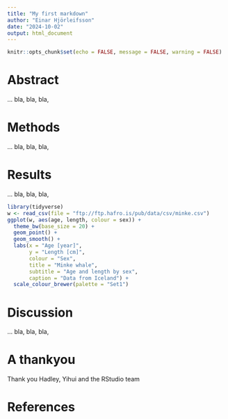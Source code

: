 ```yaml
---
title: "My first markdown"
author: "Einar Hjörleifsson"
date: "2024-10-02"
output: html_document
---
```


```r
knitr::opts_chunk$set(echo = FALSE, message = FALSE, warning = FALSE)
```

# Abstract

... bla, bla, bla, 

# Methods

... bla, bla, bla, 

# Results

... bla, bla, bla, 

```r
library(tidyverse)
w <- read_csv(file = "ftp://ftp.hafro.is/pub/data/csv/minke.csv")
ggplot(w, aes(age, length, colour = sex)) +
  theme_bw(base_size = 20) +
  geom_point() +
  geom_smooth() +
  labs(x = "Age [year]",
       y = "Length [cm]",
       colour = "Sex",
       title = "Minke whale",
       subtitle = "Age and length by sex",
       caption = "Data from Iceland") +
  scale_colour_brewer(palette = "Set1")
```

# Discussion

... bla, bla, bla, 

# A thankyou

Thank you Hadley, Yihui and the RStudio team

# References

